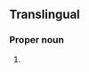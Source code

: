 ==Translingual==
{{rfi}}
{{wikipedia}}
{{wikispecies}}

===Proper noun===
{{taxoninfl|head={{taxlink|Phalaenopsis|genus|noshow=1}} {{epilang|amabilis||la}}|i=1|g=f}}

# {{taxon|species|genus|Phalaenopsis|the [[moon orchid]]}}